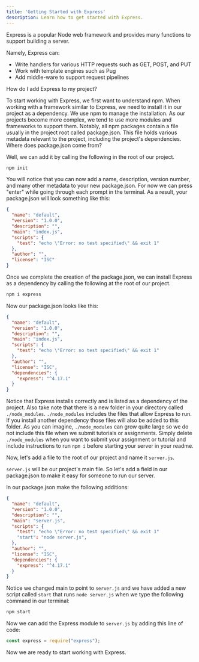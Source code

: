 ```yaml
---
title: 'Getting Started with Express'
description: Learn how to get started with Express.
---
```


Express is a popular Node web framework and provides many functions to support building a server.

Namely, Express can:

- Write handlers for various HTTP requests such as GET, POST, and PUT
- Work with template engines such as Pug
- Add middle-ware to support request pipelines

How do I add Express to my project?

To start working with Express, we first want to understand npm. When working with a framework similar to Express, we need to install it in our project as a dependency. We use npm to manage the installation. As our projects become more complex, we tend to use more modules and frameworks to support them. Notably, all npm packages contain a file usually in the project root called package.json. This file holds various metadata relevant to the project, including the project's dependencies. Where does package.json come from?

Well, we can add it by calling the following in the root of our project.

```bash
npm init
```

You will notice that you can now add a name, description, version number, and many other metadata to your new package.json. For now we can press "enter" while going through each prompt in the terminal. As a result, your package.json will look something like this:

```json
{
  "name": "default",
  "version": "1.0.0",
  "description": "",
  "main": "index.js",
  "scripts": {
    "test": "echo \"Error: no test specified\" && exit 1"
  },
  "author": "",
  "license": "ISC"
}
```

Once we complete the creation of the package.json, we can install Express as a dependency by calling the following at the root of our project.

```bash
npm i express
```

Now our package.json looks like this: 

```json
{
  "name": "default",
  "version": "1.0.0",
  "description": "",
  "main": "index.js",
  "scripts": {
    "test": "echo \"Error: no test specified\" && exit 1"
  },
  "author": "",
  "license": "ISC",
  "dependencies": {
    "express": "^4.17.1"
  }
}
```

Notice that Express installs correctly and is listed as a dependency of the project. Also take note that there is a new folder in your directory called `./node_modules`.
`./node_modules` includes the files that allow Express to run. If you install another dependency those files will also be added to this folder. As you can imagine, `./node_modules` can grow quite large so we do not include this file when we submit tutorials or assignments. 
Simply delete `./node_modules` when you want to submit your assignment or tutorial and include instructions to run `npm i` before starting your server in your readme.

Now, let's add a file to the root of our project and name it `server.js`. 

`server.js` will be our project's main file. So let's add a field in our package.json to make it easy for someone to run our server. 

In our package.json make the following additions: 

```json
{
  "name": "default",
  "version": "1.0.0",
  "description": "",
  "main": "server.js",
  "scripts": {
    "test": "echo \"Error: no test specified\" && exit 1"
    "start": "node server.js",
  },
  "author": "",
  "license": "ISC",
  "dependencies": {
    "express": "^4.17.1"
  }
}
```

Notice we changed main to point to `server.js` and we have added a new script called `start` that runs `node server.js` when we type the following command in our terminal:

```bash
npm start
```

Now we can add the Express module to `server.js` by adding this line of code: 

```js
const express = require("express");
```

Now we are ready to start working with Express. 
